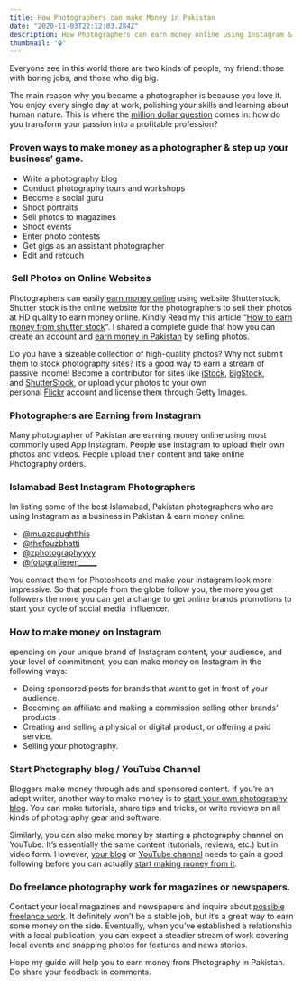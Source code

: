 ```yaml
---
title: How Photographers can make Money in Pakistan
date: "2020-11-03T22:12:03.284Z"
description: How Photographers can earn money online using Instagram & social media accounts in Pakistan. Earn money from in Pakistan as a influencer.
thumbnail: "🔒"
---
```

Everyone see in this world there are two kinds of people, my friend: those with boring jobs, and those who dig big.

The main reason why you became a photographer is because you love it. You enjoy every single day at work, polishing your skills and learning about human nature. This is where the [million dollar question](https://sarmadgardezi.com/blog/youtube/why-my-youtube-adsense-payment-is-still-zero/1810/) comes in: how do you transform your passion into a profitable profession?

### Proven ways to make money as a photographer & step up your business’ game.

* Write a photography blog
* Conduct photography tours and workshops
* Become a social guru
* Shoot portraits
* Sell photos to magazines
* Shoot events
* Enter photo contests
* Get gigs as an assistant photographer
* Edit and retouch

###  Sell Photos on Online Websites
Photographers can easily [earn money online](https://sarmadgardezi.com/blog/earning/start-money-blogging-pakistan/2641/) using website Shutterstock. Shutter stock is the online website for the photographers to sell their photos at HD quality to earn money online. Kindly Read my this article “[How to earn money from shutter stock](https://sarmadgardezi.com/blog/earning/earn-money-shutterstock-pakistan/2580/)“. I shared a complete guide that how you can create an account and [earn money in Pakistan](https://sarmadgardezi.com/blog/earning/find-sponsors-social-media-earn-money/3288/) by selling photos.

Do you have a sizeable collection of high-quality photos? Why not submit them to stock photography sites? It’s a good way to earn a stream of passive income! Become a contributor for sites like [iStock](http://www.istockphoto.com/), [BigStock](http://www.bigstockphoto.com/), and [ShutterStock](http://www.shutterstock.com/), or upload your photos to your own personal [Flickr](https://www.flickr.com/) account and license them through Getty Images.

### Photographers are Earning from Instagram


Many photographer of Pakistan are earning money online using most commonly used App Instagram. People use instagram to upload their own photos and videos. People upload their content and take online Photography orders.

### Islamabad Best Instagram Photographers

Im listing some of the best Islamabad, Pakistan photographers who are using Instagram as a business in Pakistan & earn money online.

* [@muazcaughtthis](https://www.instagram.com/muazcaughtthis/)
* [@thefouzbhatti](https://www.instagram.com/thefouzbhatti/)
* [@zphotographyyyy](https://www.instagram.com/zphotographyyyy/)
* [@fotografieren_____](https://www.instagram.com/fotografieren_____/)

You contact them for Photoshoots and make your instagram look more impressive. So that people from the globe follow you, the more you get followers the more you can get a change to get online brands promotions to start your cycle of social media  influencer.

### How to make money on Instagram
epending on your unique brand of Instagram content, your audience, and your level of commitment, you can make money on Instagram in the following ways:

* Doing sponsored posts for brands that want to get in front of your audience.
* Becoming an affiliate and making a commission selling other brands’ products .
* Creating and selling a physical or digital product, or offering a paid service.
* Selling your photography.

### Start Photography blog / YouTube Channel

Bloggers make money through ads and sponsored content. If you’re an adept writer, another way to make money is to [start your own photography blog](https://sarmadgardezi.com/free-blog-website-setup/). You can make tutorials, share tips and tricks, or write reviews on all kinds of photography gear and software.

Similarly, you can also make money by starting a photography channel on YouTube. It’s essentially the same content (tutorials, reviews, etc.) but in video form. However, [your blog](https://sarmadgardezi.com/blog/) or [YouTube channel](https://youtube.com/c/sarmadgardezi) needs to gain a good following before you can actually [start making money from it](https://sarmadgardezi.com/blog/digital-marketing/start-online-business-pakistan/2940/).

### Do freelance photography work for magazines or newspapers.

Contact your local magazines and newspapers and inquire about [possible freelance work](https://sarmadgardezi.com/blog/freelancing/freelancing-in-pakistan/1479/). It definitely won’t be a stable job, but it’s a great way to earn some money on the side. Eventually, when you’ve established a relationship with a local publication, you can expect a steadier stream of work covering local events and snapping photos for features and news stories.

Hope my guide will help you to earn money from Photography in Pakistan. Do share your feedback in comments.